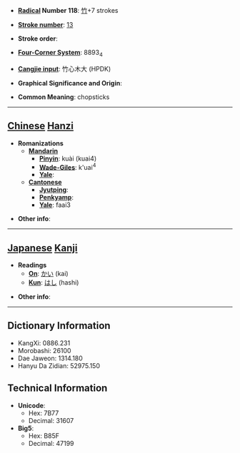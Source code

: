 * '''[[Wiktionary:Chinese radical index| Radical]] Number 118''': [[Wiktionary:Chinese radical index 竹|竹]]+7 strokes

* '''[[Wiktionary:Chinese total strokes index|Stroke number]]''': [[Wiktionary:Chinese total strokes index 13|13]]

* '''Stroke order''': 

* '''[[Wiktionary:Chinese four corner index|Four-Corner System]]''': 8893<sub>4</sub>

* '''[[Wiktionary:Chinese Cangjie index|Cangjie input]]''': 竹心木大 (HPDK)

* '''Graphical Significance and Origin''': 

* '''Common Meaning''': chopsticks

----

== [[Chinese]] [[Hanzi]] ==

* '''Romanizations'''
** '''[[Mandarin]]'''
*** '''[[Pinyin]]''': kuài (kuai4)
*** '''[[Wade-Giles]]''': k'uai<sup>4</sup>
*** '''[[Yale]]''': 
** '''[[Cantonese]]'''
*** '''[[Jyutping]]''':
*** '''[[Penkyamp]]''': 
*** '''[[Yale]]''': faai3

* '''Other info''': 

----

== [[Japanese]] [[Kanji]] ==

* '''Readings'''
** '''[[On]]''': [[かい]] (kai)
** '''[[Kun]]''': [[はし]] (hashi)

* '''Other info''':  

----

== Dictionary Information ==

* KangXi: 0886.231
* Morobashi: 26100
* Dae Jaweon: 1314.180
* Hanyu Da Zidian: 52975.150

== Technical Information ==

* '''Unicode''':
** Hex: 7B77
** Decimal: 31607
* '''Big5''':
** Hex: B85F
** Decimal: 47199